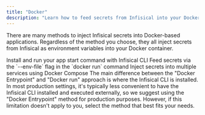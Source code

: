 ```yaml
---
title: "Docker"
description: "Learn how to feed secrets from Infisical into your Docker application"
---
```

There are many methods to inject Infisical secrets into Docker-based applications. 
Regardless of the method you choose, they all inject secrets from Infisical as environment variables into your Docker container.

<Card title="Docker Entrypoint" color="#ea5a0c" href="./docker">
  Install and run your app start command with Infisical CLI
</Card>
<CardGroup cols={2}>
  <Card title="Docker run" color="#0285c7" href="./docker-pass-envs">
    Feed secrets via the `--env-file` flag in the 
    `docker run` command
  </Card>
  <Card title="Docker compose" color="#16a34a" href="./docker-compose">
    Inject secrets into multiple services using Docker Compose
  </Card>
</CardGroup>

<Info>
The main difference between the "Docker Entrypoint" and "Docker run" approach is where the Infisical CLI is installed. 
In most production settings, it's typically less convenient to have the Infisical CLI installed and executed externally, so we suggest using the "Docker Entrypoint" method for production purposes. 
However, if this limitation doesn't apply to you, select the method that best fits your needs.
</Info>
